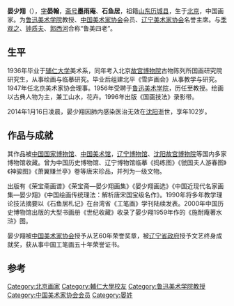 {{Infobox writer
| name          = 晏少翔
| image         = 
| image_size    = 
| caption       = 
| zi            = 晏翰
| hao           = 
<!-- 未知參數 | sex           = 男 -->
| birth_name    = 
| birth_date    = 1914年
| birth_place   = {{ROC-1912}}[[北京|北京]]
| death_date    = {{death date and age|df=yes|2014|1|16|1914}}
| death_place   = {{PRC|辽宁省}}[[沈阳市|沈阳市]]
| residence     = 
| notable_works = 
| subject       = [[中国画|中国画]]
}}
'''晏少翔'''（{{bd|1914年||2014年|1月16日|catIdx=Y晏}}），[[表字|字]]'''晏翰'''，[[斋号|斋号]]'''墨雨庵'''、'''石鱼居'''，祖籍[[山东|山东]][[历城县|历城县]]，生于[[北京|北京]]，中国画家。为[[鲁迅美术学院|鲁迅美术学院]]教授、[[中国美术家协会|中国美术家协会]]会员、[[辽宁美术家协会|辽宁美术家协会]]名誉主席。与[[季观之|季观之]]、[[钟质夫|钟质夫]]、[[郭西河|郭西河]]合称“鲁美四老”。

==生平==
1936年毕业于[[辅仁大学|辅仁大学]]美术系，同年考入北京[[故宫博物院|故宫博物院]]古物陈列所国画研究院研究生，从事绘画与临摹研究。毕业后组建北平《雪庐画会》从事教学与研究。1947年任北京美术家协会理事。1956年受聘于[[鲁迅美术学院|鲁迅美术学院]]，历任至教授。绘画以古典人物为主，兼工山水，花卉。1996年出版《国画技法》录影带。

2014年1月16日凌晨，晏少翔因肺内感染医治无效在[[沈阳|沈阳]]逝世，享年102岁。

==作品与成就==
其作品被[[中国国家博物馆|中国国家博物馆]]、[[中国美术馆|中国美术馆]]，[[辽宁博物馆|辽宁博物馆]]、[[沈阳故宫博物院|沈阳故宫博物院]]等国内多家博物馆收藏。曾为中国历史博物馆、辽宁博物馆临摹《捣练图》《虢国夫人游春图》《神骏图》《萧翼赚兰亭》卷等唐宋珍品，并列为一级文物。

出版有《荣宝斋画谱》《荣宝斋—晏少翔画集》《晏少翔画选》《中国近现代名家画集—晏少翔》《中国绘画传统理法：解析唐宋国宝级名作》。1990年将多年教学理论技法摘要以《石鱼居札记》在台湾省《工笔画》学刊陆续发表。2000年中国历史博物馆出版的大型书画册《世纪收藏》收录了晏少翔1959年作的《施耐庵著水浒》图。

晏少翔被[[中国美术家协会|中国美术家协会]]授予从艺60年荣誉奖章，被[[辽宁省政府|辽宁省政府]]授予文艺终身成就奖，获从事中国工笔画五十年荣誉证书。

==参考==
{{reflist}}

{{Authority control}}
{{DEFAULTSORT:Y}}
[[Category:北京画家|Category:北京画家]]
[[Category:輔仁大學校友|Category:輔仁大學校友]]
[[Category:鲁迅美术学院教授|Category:鲁迅美术学院教授]]
[[Category:中国美术家协会会员|Category:中国美术家协会会员]]
[[Category:晏姓|Category:晏姓]]